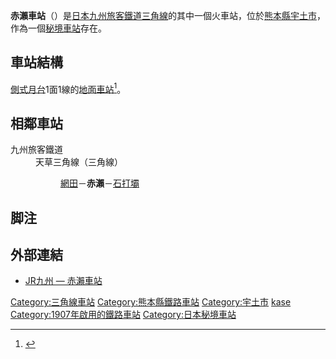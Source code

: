 {{noteTA
|1=zh-hans:赤濑站; zh-hk:赤瀨站; zh-hant:赤瀨車站;}}
{{日本車站資訊
|公司色= red
|文字色 = 
|站名= 赤瀨站
|圖片= Akase-STA Home.jpg
|pxl = 
|圖片說明 = 月台
|日文原名= 赤瀬
|平假名= あかせ
|羅馬拼音= Akase
|電報略號= アセ
|所屬公司= [[File:JR_logo_(kyushu).svg|23px]][[九州旅客鐵道|九州旅客鐵道]]（JR九州）
|所在地 = [[熊本縣|熊本縣]][[宇土市|宇土市]]赤瀬町
|啟用年月日= 1907年（[[明治|明治]]40年）8月5日
|車站構造 = [[地面車站|地面車站]]
|月台配置 = 1面1線
|廢站年月日=
|上下車人次 = 
|乘客人數 = 
|統計年度=
|停站路線數= 1
|所屬路線 = [[三角線|三角線]]（天草三角線）
|前一站 = [[網田站|網田]]
|前一站距離 = 3.9
|後一站距離 = 1.2
|後一站 = [[石打壩站|石打壩]]
|距離 = 18.4
|起點站 = [[宇土站|宇土]]
|備註= [[無人站|無人站]]
|全寬備註 = 
}}
'''赤瀨車站'''（{{jpn|j=赤瀬駅|hg=あかせえき|rm=Akase eki|f=y}}）是[[日本|日本]][[九州旅客鐵道|九州旅客鐵道]][[三角線_(JR九州)|三角線]]的其中一個火車站，位於[[熊本縣|熊本縣]][[宇土市|宇土市]]，作為一個[[秘境車站|秘境車站]]存在。
== 車站結構 ==
[[側式月台|側式月台]]1面1線的[[地面車站|地面車站]]<ref name="zeneki33">{{Cite book |title =週刊 JR全駅・全車両基地 |publisher = [[朝日新聞出版|朝日新聞出版]] |series=週刊朝日百科 |volume  =33号 熊本駅・嘉例川駅・大畑駅ほか |date =2013-03-31|page =25 }}</ref>。
== 相鄰車站 ==
<!-- 優等列車の通過は記載しない -->
; 九州旅客鐵道
: 天草三角線（三角線）
:: [[網田站|網田]]－'''赤瀨'''－[[石打壩站|石打壩]]

== 脚注 ==
{{Reflist}}

==外部連結==
* [https://www.jrkyushu.co.jp/railway/station/1191381_1601.html JR九州 — 赤瀨車站] {{Wayback|url=https://www.jrkyushu.co.jp/railway/station/1191381_1601.html |date=20201026195205 }}{{ja}}

{{三角線}}

{{coord|32.653333|130.510003|format=dms|display=title|type:railwaystation_region:JP_scale:10000}}

{{DEFAULTSORT:Akase}}
[[Category:三角線車站|Category:三角線車站]]
[[Category:熊本縣鐵路車站|Category:熊本縣鐵路車站]]
[[Category:宇土市|Category:宇土市]]
[[Category:日本鐵路車站_A|kase]]
[[Category:1907年啟用的鐵路車站|Category:1907年啟用的鐵路車站]]
[[Category:日本秘境車站|Category:日本秘境車站]]